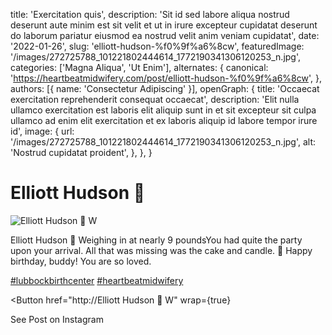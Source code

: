   title: 'Exercitation quis',
  description: 'Sit id sed labore aliqua nostrud deserunt aute minim est sit velit et ut in irure excepteur cupidatat deserunt do laborum pariatur eiusmod ea nostrud velit anim veniam cupidatat',
  date: '2022-01-26',
  slug: 'elliott-hudson-%f0%9f%a6%8cw',
  featuredImage: '/images/272725788_101221802444614_1772190341306120253_n.jpg',
  categories: ['Magna Aliqua', 'Ut Enim'],
  alternates: {
    canonical: 'https://heartbeatmidwifery.com/post/elliott-hudson-%f0%9f%a6%8cw',
  },
  authors: [{ name: 'Consectetur Adipiscing' }],
  openGraph: {
    title: 'Occaecat exercitation reprehenderit consequat occaecat',
    description: 'Elit nulla ullamco exercitation est laboris elit aliquip sunt in et sit excepteur sit culpa ullamco ad enim elit exercitation et ex laboris aliquip id labore tempor irure id',
    image: {
      url: '/images/272725788_101221802444614_1772190341306120253_n.jpg',
      alt: 'Nostrud cupidatat proident',
    },
  },
}


# Elliott Hudson 🦌

<Image
  src="/images/272725788_101221802444614_1772190341306120253_n.jpg"
  size="large"
  wrap={true}
  alt="Elliott Hudson 🦌 W"
/>

Elliott Hudson 🦌 Weighing in at nearly 9 poundsYou had quite the party upon your arrival. All that was missing was the cake and candle. 🎂 Happy birthday, buddy! You are so loved.

[#lubbockbirthcenter](https://www.instagram.com/explore/tags/lubbockbirthcenter/) [#heartbeatmidwifery](https://www.instagram.com/explore/tags/heartbeatmidwifery/)

<Button
  href="http://Elliott Hudson 🦌 W"
  wrap={true}
>
  See Post on Instagram
</Button>
